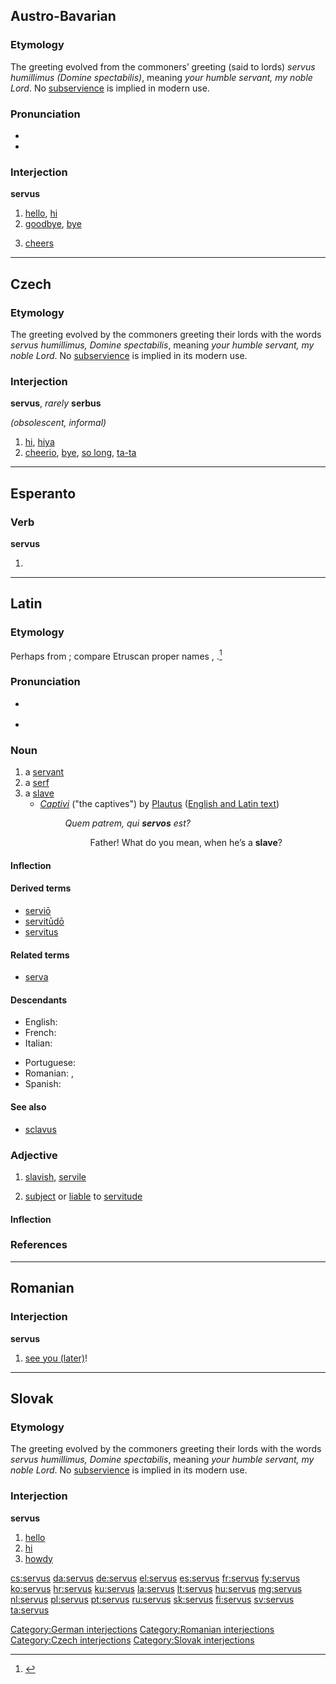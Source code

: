 ==Austro-Bavarian==

===Etymology===
The greeting evolved from the commoners’ greeting (said to lords) ''servus humillimus (Domine spectabilis)'', meaning ''your humble servant, my noble Lord''. No [[subservience]] is implied in modern use.

===Pronunciation===
* {{IPA|/ˈzɛɐvus/|lang=bar}}
* {{audio|De-servus.ogg|Audio}}

===Interjection===
'''servus'''

# [[hello]], [[hi]]
# [[goodbye]], [[bye]]
# {{qualifier|toast}} [[cheers]]

[[Category:German interjections]]

----

==Czech==

===Etymology===
The greeting evolved by the commoners greeting their lords with the words ''servus humillimus, Domine spectabilis'', meaning ''your humble servant, my noble Lord''. No [[subservience]] is implied in its modern use.

===Interjection===
'''servus''', ''rarely'' '''serbus'''

''(obsolescent, informal)''
# [[hi]], [[hiya]]
# [[cheerio]], [[bye]], [[so long]], [[ta-ta]]

----

==Esperanto==

===Verb===
'''servus'''

# {{eo-form of|serv|us}}

----

==Latin==

===Etymology===
Perhaps from {{etyl|ett|la}}; compare Etruscan proper names {{term|Servi|lang=ett}}, {{term|Serve|lang=ett}}.<ref>{{R:Online Etymology Dictionary|serve}}</ref>

===Pronunciation===
* {{a|Classical}} {{IPA|/ˈser.wus/|lang=la}}
* {{audio|la-cls-servus.ogg|Audio (Classical)}}

===Noun===
{{la-noun|servus|servi#Latin|servī|m|second}}

# a [[servant]]
# a [[serf]]
# a [[slave]]
#* ''[[w:en:Captivi|Captivi]]'' ("the captives") by [[w:en:Plautus|Plautus]] ([http://www.ihaystack.com/authors/m/plautus_titus_maccius/00016564_amphitryo_asinaria_aulularia_bacchides_captivi_amphi/00016564_englishlatin_utf8_p043.htm English and Latin text])
#*: ''Quem patrem, qui '''servos''' est?''
#*:: Father! What do you mean, when he’s a '''slave'''?

====Inflection====
{{la-decl-2nd|serv}}

====Derived terms====
* [[servio|serviō]]
* [[servitudo|servitūdō]]
* [[servitus]]

====Related terms====
* [[serva]]

====Descendants====
{{top2}}
* English: {{l|en|serf}}
* French: {{l|fr|serf}}
* Italian: {{l|it|servo}}
{{mid2}}
* Portuguese: {{l|pt|servo}}
* Romanian: {{l|ro|șerb}}, {{l|ro|serv}}
* Spanish: {{l|es|siervo}}
{{bottom}}

====See also====
* [[sclavus]]

===Adjective===
{{la-adj-1&2|servus|serva|serva|servum|servum}}

# [[slavish]], [[servile]]
# {{context|of lands, buildings|lang=la}} [[subject]] or [[liable]] to [[servitude]]

====Inflection====
{{la-decl-1&2|serv}}

===References===
<references/>

----

==Romanian==

===Interjection===
'''servus'''

# {{context|informal|in Transylvania and Northern Moldova|lang=ro}} [[see you later|see you (later)]]!

[[Category:Romanian interjections]]

----

==Slovak==

===Etymology===
The greeting evolved by the commoners greeting their lords with the words ''servus humillimus, Domine spectabilis'', meaning ''your humble servant, my noble Lord''. No [[subservience]] is implied in its modern use.

===Interjection===
'''servus'''

# [[hello]]
# [[hi]]
# [[howdy]]

[[Category:Czech interjections]]
[[Category:Slovak interjections]]

[[cs:servus]]
[[da:servus]]
[[de:servus]]
[[el:servus]]
[[es:servus]]
[[fr:servus]]
[[fy:servus]]
[[ko:servus]]
[[hr:servus]]
[[ku:servus]]
[[la:servus]]
[[lt:servus]]
[[hu:servus]]
[[mg:servus]]
[[nl:servus]]
[[pl:servus]]
[[pt:servus]]
[[ru:servus]]
[[sk:servus]]
[[fi:servus]]
[[sv:servus]]
[[ta:servus]]